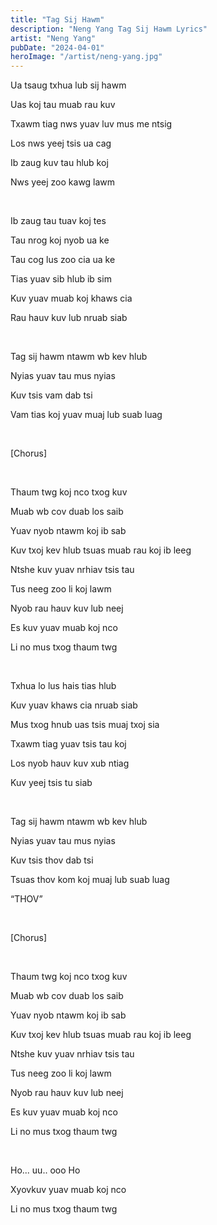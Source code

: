 ```yaml
---
title: "Tag Sij Hawm"
description: "Neng Yang Tag Sij Hawm Lyrics"
artist: "Neng Yang"
pubDate: "2024-04-01"
heroImage: "/artist/neng-yang.jpg"
---
```


Ua tsaug txhua lub sij hawm

Uas koj tau muab rau kuv

Txawm tiag nws yuav luv mus me ntsig

Los nws yeej tsis ua cag

Ib zaug kuv tau hlub koj

Nws yeej zoo kawg lawm

<br />

Ib zaug tau tuav koj tes

Tau nrog koj nyob ua ke

Tau cog lus zoo cia ua ke

Tias yuav sib hlub ib sim

Kuv yuav muab koj khaws cia

Rau hauv kuv lub nruab siab

<br />

Tag sij hawm ntawm wb kev hlub

Nyias yuav tau mus nyias

Kuv tsis vam dab tsi

Vam tias koj yuav muaj lub suab luag

<br />

[Chorus]

<br />

Thaum twg koj nco txog kuv

Muab wb cov duab los saib

Yuav nyob ntawm koj ib sab

Kuv txoj kev hlub tsuas muab rau koj ib leeg

Ntshe kuv yuav nrhiav tsis tau

Tus neeg zoo li koj lawm

Nyob rau hauv kuv lub neej

Es kuv yuav muab koj nco

Li no mus txog thaum twg

<br />

Txhua lo lus hais tias hlub

Kuv yuav khaws cia nruab siab

Mus txog hnub uas tsis muaj txoj sia

Txawm tiag yuav tsis tau koj

Los nyob hauv kuv xub ntiag

Kuv yeej tsis tu siab

<br />

Tag sij hawm ntawm wb kev hlub

Nyias yuav tau mus nyias

Kuv tsis thov dab tsi

Tsuas thov kom koj muaj lub suab luag

“THOV”

<br />

[Chorus]

<br />

Thaum twg koj nco txog kuv

Muab wb cov duab los saib

Yuav nyob ntawm koj ib sab

Kuv txoj kev hlub tsuas muab rau koj ib leeg

Ntshe kuv yuav nrhiav tsis tau

Tus neeg zoo li koj lawm

Nyob rau hauv kuv lub neej

Es kuv yuav muab koj nco

Li no mus txog thaum twg

<br />

Ho... uu.. ooo Ho

Xyovkuv yuav muab koj nco

Li no mus txog thaum twg
